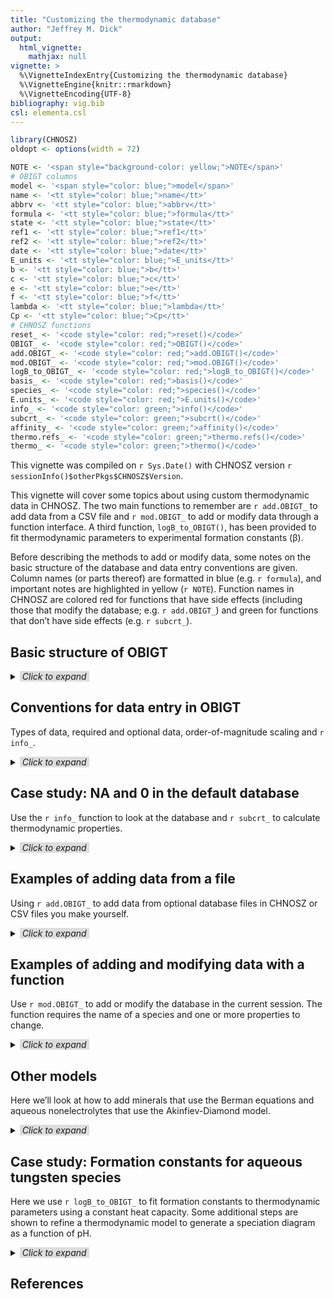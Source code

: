 ```yaml
---
title: "Customizing the thermodynamic database"
author: "Jeffrey M. Dick"
output:
  html_vignette:
    mathjax: null
vignette: >
  %\VignetteIndexEntry{Customizing the thermodynamic database}
  %\VignetteEngine{knitr::rmarkdown}
  %\VignetteEncoding{UTF-8}
bibliography: vig.bib
csl: elementa.csl
---
```


```r
library(CHNOSZ)
oldopt <- options(width = 72)
```

```r
NOTE <- '<span style="background-color: yellow;">NOTE</span>'
# OBIGT columns
model <- '<span style="color: blue;">model</span>'
name <- '<tt style="color: blue;">name</tt>'
abbrv <- '<tt style="color: blue;">abbrv</tt>'
formula <- '<tt style="color: blue;">formula</tt>'
state <- '<tt style="color: blue;">state</tt>'
ref1 <- '<tt style="color: blue;">ref1</tt>'
ref2 <- '<tt style="color: blue;">ref2</tt>'
date <- '<tt style="color: blue;">date</tt>'
E_units <- '<tt style="color: blue;">E_units</tt>'
b <- '<tt style="color: blue;">b</tt>'
c <- '<tt style="color: blue;">c</tt>'
e <- '<tt style="color: blue;">e</tt>'
f <- '<tt style="color: blue;">f</tt>'
lambda <- '<tt style="color: blue;">lambda</tt>'
Cp <- '<tt style="color: blue;">Cp</tt>'
# CHNOSZ functions
reset_ <- '<code style="color: red;">reset()</code>'
OBIGT_ <- '<code style="color: red;">OBIGT()</code>'
add.OBIGT_ <- '<code style="color: red;">add.OBIGT()</code>'
mod.OBIGT_ <- '<code style="color: red;">mod.OBIGT()</code>'
logB_to_OBIGT_ <- '<code style="color: red;">logB_to_OBIGT()</code>'
basis_ <- '<code style="color: red;">basis()</code>'
species_ <- '<code style="color: red;">species()</code>'
E.units_ <- '<code style="color: red;">E.units()</code>'
info_ <- '<code style="color: green;">info()</code>'
subcrt_ <- '<code style="color: green;">subcrt()</code>'
affinity_ <- '<code style="color: green;">affinity()</code>'
thermo.refs_ <- '<code style="color: green;">thermo.refs()</code>'
thermo_ <- '<code style="color: green;">thermo()</code>'
```

This vignette was compiled on `r Sys.Date()` with CHNOSZ version `r sessionInfo()$otherPkgs$CHNOSZ$Version`.

This vignette will cover some topics about using custom thermodynamic data in CHNOSZ.
The two main functions to remember are `r add.OBIGT_` to add data from a CSV file and `r mod.OBIGT_` to add or modify data through a function interface.
A third function, `logB_to_OBIGT()`, has been provided to fit thermodynamic parameters to experimental formation constants (&beta;).

Before describing the methods to add or modify data, some notes on the basic structure of the database and data entry conventions are given.
Column names (or parts thereof) are formatted in blue (e.g. `r formula`), and important notes are highlighted in yellow (`r NOTE`).
Function names in CHNOSZ are colored red for functions that have side effects (including those that modify the database; e.g. `r add.OBIGT_`) and green for functions that don't have side effects (e.g. `r subcrt_`).

<!-- ######## SECTION MARKER ######## -->
## Basic structure of OBIGT

<details>
  <summary><span style="background-color: #DDDDDD">*&nbsp;Click to expand&nbsp;*</span></summary>

OBIGT is the name of the thermodynamic database in CHNOSZ.
The data are distributed in CSV files files in the `inst/extdata/OBIGT` directory of the CHNOSZ package.
When the package is installed, the files are copied to the `exdata/OBIGT` directory of the installed package location.
To see where this is on your computer, run the following command.

```r
system.file("extdata/OBIGT", package = "CHNOSZ")
```

The directory path on your computer will be different.
Although possible, it is recommended **NOT** to edit the data files at that location.
This is because they will be overwritten by any package updates; also, it is good practice to keep all the files needed for your project in a project directory.

This lists the files in that directory:

```r
dir(system.file("extdata/OBIGT", package = "CHNOSZ"))
```

Some of these files are used to build the default OBIGT database that is created when CHNOSZ starts up.
There are also a number of optional data files that have additional non-default datasets.
The OBIGT vignette summarizes the contents of the default and optional data files.
The files can also be opened by a spreadsheet program and used as templates for adding data yourself.

OBIGT is a data frame that is populated with default CSV data files when CHNOSZ starts up or by using the `r reset_` or `r OBIGT_` functions.
The OBIGT data frame is stored in an environment named `CHNOSZ` that is part of the namespace of the CHNOSZ package.
More specifically, it is part of a list named `thermo`, which has the OBIGT database and other parameters and settings used by CHNOSZ.
`r reset_` restores the entire `thermo` object to default values; `r OBIGT_` restores just the OBIGT data frame.
The latter is useful for situations where you are calculating chemical affinities (with `r affinity_`) and want to see the effects of changing the thermodynamic database.

OBIGT can be changed during an R session; if it couldn't, this vignette would not be possible!
R has the capability of saving your workspace when quitting R and loading it when R is restarted.
(This is not a feature I use; my preference is to load data into a fresh session every time I start R.)
This "load saved workspace" feature means that the content of OBIGT might not be the default database, even if R has just been started.
To ensure that this vignette is run using the default database, we will use `r reset_` to reset OBIGT and the other settings used by CHNOSZ.

```r
reset()
```

`r thermo_` is a convenience function to access or modify parts of the `thermo` list object.
To see the first few entries in OBIGT, do this:

```r
head(thermo()$OBIGT)
```

</details>

<!-- ######## SECTION MARKER ######## -->
## Conventions for data entry in OBIGT
Types of data, required and optional data, order-of-magnitude scaling and `r info_`.

<details>
  <summary><span style="background-color: #DDDDDD">*&nbsp;Click to expand&nbsp;*</span></summary>

The format of OBIGT is described in the CHNOSZ manual: see `?thermo`.
Next, we point out some special conventions.
Here are the numbered column names for reference:

```r
paste(1:21, colnames(thermo()$OBIGT))
```

### Types of data

- Columns 1-8 have character data.
- Columns 9-21 have numeric data.
  - Columns 9-13 have standard-state thermodynamic properties at 25 °C and 1 bar.
  - Columns 14-20 have parameters for calculating thermodynamic properties at other temperatures and pressures. There are two main `r model`s:
    - Revised Helgeson-Kirkham-Flowers "equation-of-state" parameters for aqueous species (HKF)
    - Heat capacity coefficients for crystalline, gaseous, and liquid species (CGL).
      `r NOTE`: "crystalline" is the terminology inherited from SUPCRT92 data files, but this refers to any solid phases including amorphous SiO2 and other minerals.
    - The columns are named by combining the the names of the HKF and CGL coefficients, separated by a dot.
  - Column 21 has the charge used in the HKF EOS or the maximum temperature for CGL species.

### Required and optional data

REQUIRED: 

- All species need a `r name` and a `r state`.
- A chemical `r formula` is required to do almost anything useful in CHNOSZ (e.g. check reaction balancing with `r subcrt_` and add species with `r basis_` or `r species_`). `r NOTE`: The convention has been adopted that the `r name` of aqueous species in OBIGT is the same as the chemical formula. Most minerals, gases, and liquids have a `r name` that is a common name.
- Likewise, `E_units` needs to be specified to perform any calculations of thermodynamic properties. The value can be `J` for Joules or `cal` for calories.


OPTIONAL: Everything else.
Really, it depends on what you need.
For instance, if you just want to use `r subcrt_` to calculate log*K* of a reaction from ΔG°f values at 25 °C, then G is the only parameter that is needed.

OPTIONAL but useful:

- `r abbrv` *can be* an abbreviation (e.g. Qtz for quartz). It is used by `r info_` (together with `r name` and `r formula`) to look up species in the database.
- `r date` is a timestamp for the data entry (YYYY-MM-DD format in the default OBIGT database).
- `r ref1` and `r ref2` are bibliographic reference keys. They have matching entries in `extdata/OBIGT/refs.csv`, which is used by `r thermo.refs_` to display references, and in `vignettes/OBIGT.bib`, which is used in the OBIGT.Rmd vignette to produce a reference list. 
  
`r NOTE`: Other functions in CHNOSZ do not depend on `r date`, `r ref1`, and `r ref2`, so you can put anything there that is convenient for you.

### NA or 0?

If a character value or thermo_dynamic parameter (Columns 1-13) is unknown, use `NA`.
Note that a missing (blank) value in the file is treated as NA.

- Unknown values for character values (Columns 1-8) should be NA.
- Also, if you have only two of G, H, and S, then the missing one should be NA, not 0. This is because CHNOSZ "knows" the equation DG = DGH - TDS, and will handle a single missing one of those parameters.
- If you don't have Cp or V, then set it to NA.
  - If HKF or CGL parameters are present: they will be used to calculate Cp, so thermodynamic properties *can* be calculated at T > 25 °C.
  - If HKF or CGL parameters aren't present: thermodynamic properties *can't* be calculated at T > 25 °C (NAs will propagate to higher T).

If an "equation-of-state" or heat capacity coefficient (Columns 14-20) is unknown, use 0.

- Furthermore, if you would like to assume that Cp or V is 0, then set it to 0.
  - Thermodynamic properties will be extrapolated to T > 25 °C and P > 1 bar assuming that Cp and V are 0.

### OOM scaling and `r info_`

To make data entry easier, some values in the the CSV files and OBIGT data frame are scaled by order-of-magnitude (OOM) factors.
This is particularly applicable to HKF parameters, for which OOM scaling is nearly always used in published data tables.
OOM scaling is also applied to the CGL parameters.
See `?thermo` for details of the OOM scaling.

`r info_` provides a way for the user to query the OBIGT database.
This is a summary of its main features:

- Remove OOM scaling. This is used primarily by other functions in CHNOSZ to get a set of unscaled `r model` parameters for calculating thermodynamic properties as a function of T and P.
- Extract the HKF or CGL parts of column names (only if all matching species have the same `r model`).
- Calculate a missing one of G, H, or S if two of them are present.
- Cross-check G, H, and S if all of them are present, and print a message if the difference is above a threshold (see `?checkGHS`).
- Calculate a missing Cp or V from the `r model` parameters, if possible.
- Cross-check Cp or V (if present) against the `r model` parameters, if possible, and print a message if the difference is above a threshold (see `?checkEOS`).

`r NOTE`: `r info_` does **NOT** change the units; the values it displays (including possibly calculated ones) correspond to the `r E.units_` for that species. On the other hand, `r subcrt_` outputs values in the units selected with `r E.units_`.

</details>

<!-- ######## SECTION MARKER ######## -->
## Case study: NA and 0 in the default database

Use the `r info_` function to look at the database and `r subcrt_` to calculate thermodynamic properties.

<details>
  <summary><span style="background-color: #DDDDDD">*&nbsp;Click to expand&nbsp;*</span></summary>

Let's look at some minerals first.
Use `r info_` to get the species indices (i.e. rownumbers) in OBIGT, and then the "raw" data (including OOM scaling and any NA values).
```r
icr <- info(c("orpiment,amorphous", "arsenic,alpha", "tin"))
thermo()$OBIGT[icr, ]
```

Based on the values in the `r Cp` column, would you predict that thermodynamic properties at T > 25 °C could be calculated for all of these minerals?
Let's see ...

For conciseness we'll consider a relatively small temperature range and display only the `out` part of the `r subcrt_` output.
```r
subcrt("orpiment,amorphous", T = c(25, 50, 75))$out[[1]]
```

That makes sense; integrating Cp to calculate Gibbs energy and other thermo_dynamic properties would propagate NA, and that is what appears in the output.
Now let's run the calculation for the alpha phase of arsenic.

```r
subcrt("arsenic,alpha", T = c(25, 50, 75))$out[[1]]
```

What happened here?
Even though there are no heat capacity coefficients (see above), there is a non-NA value of Cp, and that value is used together with the entropy for calculating Gibbs energy at T > 25 °C.
Note that zero for the 25 °C values of G and H is not a mistake or a placeholder for unknown values (unknown values should be represented by NA).
This is the reference state for the element, for which G and H are by convention equal to zero.

Let's look at another element in its reference state, tin:

```r
subcrt("tin", T = c(25, 50, 75))$out[[1]]
```

Are you surprised?
You might be if you only noticed the NA value for Cp in OBIGT.
However, there are non-NA values for the heat capacity coefficients, which are used to calculate Cp as a function of temperature.
`r info_` actually does this to fills in missing 25 °C values of Cp, V, and G, H, or S if possible, in addition to removing OOM scaling and simplifying column names:

```r
info(info("tin"))
```

</details>

## Examples of adding data from a file
Using `r add.OBIGT_` to add data from optional database files in CHNOSZ or CSV files you make yourself.

<details>
  <summary><span style="background-color: #DDDDDD">*&nbsp;Click to expand&nbsp;*</span></summary>

### `r add.OBIGT_` with files in CHNOSZ

TODO

### `r add.OBIGT_` with other CSV files

`r add.OBIGT_` can also be used to add data from a user-specified file to the OBIGT database.
The file must be a CSV (comma separated value) file with column headers that match those in the main database.
As an example, here are the contents of `BZA10.csv`, which has parameters taken from @BZA10.
Missing values are indicated by `NA`:
```r
file <- system.file("extdata/adds/BZA10.csv", package = "CHNOSZ")
read.csv(file, as.is = TRUE)
```

Loading the data with `r add.OBIGT_` produces a message that the new data replace existing species.
We can then use `r subcrt_` to calculate the equilibrium constant for a reaction involving the new species.
Note the decrease in the stepwise stability constant for the second cadmium chloride complex with increasing pressure (Bazarkina et al., 2010, Fig. 4).
```r
iCd <- add.OBIGT(file)
subcrt(c("CdCl+", "Cl-", "CdCl2"), c(-1, -1, 1), T = 25, P = c(1, 2000))
```

After running `r reset_` we can look up the source of data in the default OBIGT database [@SSH97].
Running the reaction now with the default values, we see that the equilibrium constant is not as sensitive to pressure:
```r
reset()
thermo.refs(iCd)[, 1:3]
subcrt(c("CdCl+", "Cl-", "CdCl2"), c(-1, -1, 1), T = 25, P = c(1, 2000))
```

</details>

<!-- ######## SECTION MARKER ######## -->
## Examples of adding and modifying data with a function
Use `r mod.OBIGT_` to add or modify the database in the current session.
The function requires the name of a species and one or more properties to change.

<details>
  <summary><span style="background-color: #DDDDDD">*&nbsp;Click to expand&nbsp;*</span></summary>

### `r mod.OBIGT_` for aqueous species

Let's add data for CoCl<sub>4</sub><sup>-2</sup> from @LBT_11.
The values are taken from Table 5 of that paper; as is common for parameters in the HKF model, they are reported in caloric units, and some of the values have multipliers, which are kept when entering the data.
The entry includes the date in ISO 8601 extended format (e.g. 2020-08-16); `Sys.Date()` is used in this example to get the current date.
```r
mod.OBIGT("CoCl4-2", formula = "CoCl4-2", state = "aq", ref1 = "LBT+11", E_units = "cal",
  date = as.character(Sys.Date()), G = -134150, H = -171558, S = 19.55, Cp = 72.09, V = 27.74)
```

The function prints a message saying that the species was added, and returns the species index of the new species.
Now let's modify the new species by adding the HKF coefficients.
The `z` at the end refers to the charge of the species, and is used only for calculating the "*g* function" in the revised HKF model, not for balancing reactions.
```r
mod.OBIGT("CoCl4-2", a1 = 6.5467, a2 = 8.2069, a3 = 2.0130, a4 = -3.1183,
  c1 = 76.3357, c2 = 11.6389, omega = 2.9159, z = -2)
```

Let us now calculate the equilibrium constant for the formation of CoCl<sub>4</sub><sup>-2</sup> from Co<sup>+2</sup> and Cl<sup>-</sup>.
```r
T <- c(25, seq(50, 350, 50))
sres <- subcrt(c("Co+2", "Cl-", "CoCl4-2"), c(-1, -4, 1), T = T)
round(sres$out$logK, 2)
stopifnot(identical(round(sres$out$logK, 2), c(-3.2, -2.96, -2.02, -0.74, 0.77, 2.5, 4.57, 7.29)))
```

The calculated values of log*K* are identical to those in Table 9 of @LBT_11, which provides a good indication that the thermodynamic parameters were entered correctly.
Nevertheless, this isn't a guarantee that the thermodynamic parameters are consistent with the provided values of *C*<sub>*P*</sub>° and *V*°.
We can see this by running `r info_` to cross-check the parameters for the new CoCl<sub>4</sub><sup>-2</sup> species:
```r
inew <- info("CoCl4-2")
info(inew)
```

The messages indicate that the given values of *C*<sub>*P*</sub>° and *V*° differ slightly from those calculated using the HKF parameters.

### `r mod.OBIGT_` for minerals

Let's add data for magnesiochromite from @KOSG00.
The parameters in this paper are reported in Joules, so we set the `r E.units_` to J.
The value for volume, in cm<sup>3</sup> mol<sup>-1</sup>, is from @RH95.
```r
H <- -1762000
S <- 119.6
V <- 43.56
mod.OBIGT("magnesiochromite", formula = "MgCr2O4", state = "cr", ref1 = "KOSG00",
          date = as.character(Sys.Date()), E_units = "J", H = H, S = S, V = V)
```

Here are the heat capacity parameters for the "Haas-Fisher" polynomial equation ($Cp = a + bT + cT^{-2} + dT^{-0.5} + eT^2$).
Order-of-magnitude multipliers are required for the values of `r b` and `r c` (and also `r e` if it is present; see the description for columns 14-21 of the `OBIGT` data frame in `?thermo`).
Note that an additional `r f` term is available, which can have any exponent given by `r lambda`, but it is not needed here.
1500 K is a generic value for the high-temperature limit; experimental heat capacities were only reported up to 340 K [@KOSG00].
```r
a <- 221.4
b <- -0.00102030 * 1e3
c <- -1757210 * 1e-5
d <- -1247.9
mod.OBIGT("magnesiochromite", E_units = "J", a = a, b = b, c = c, d = d,
          e = 0, f = 0, lambda = 0, T = 1500)
```

Now we can use `r subcrt_` to calculate the heat capacity of magnesiochromite.
For this calculation, we set the temperature units to K and the energy units to Joules.
We also specify a pressure of 1 bar to prevent an error in the calculation of *P*<sub>sat</sub> below the freezing temperature of water.
```r
T.units("K")
E.units("J")
subcrt("magnesiochromite", property = "Cp", T = c(250, 300, 340), P = 1)
```

The calculated values are with 0.1 J K<sup>-1</sup> mol<sup>-1</sup> of those shown in Fig. 1 of @KOSG00.

Finally, let's restore the units setting for later calculations with `r subcrt_`.
(Another way would be to run `r reset_`, which also resets the OBIGT database.)
```r
T.units("C")
E.units("cal")
```

</details>

<!-- ######## SECTION MARKER ######## -->
## Other models

Here we'll look at how to add minerals that use the Berman equations and aqueous nonelectrolytes that use the Akinfiev-Diamond model.

<details>
  <summary><span style="background-color: #DDDDDD">*&nbsp;Click to expand&nbsp;*</span></summary>

TODO

TODO: Add van't Hoff example?

</details>

<!-- ######## SECTION MARKER ######## -->
## Case study: Formation constants for aqueous tungsten species
Here we use `r logB_to_OBIGT_` to fit formation constants to thermodynamic parameters using a constant heat capacity.
Some additional steps are shown to refine a thermodynamic model to generate a speciation diagram as a function of pH.

<details>
  <summary><span style="background-color: #DDDDDD">*&nbsp;Click to expand&nbsp;*</span></summary>

TODO

- Refinement 1: Account for variable activity of F- as a function of pH
- Refinement 2: Set ionic strength
- Refinement 3: Use extrapolation based on Bryzgalin-Ryzhenko model

</details>

## References
